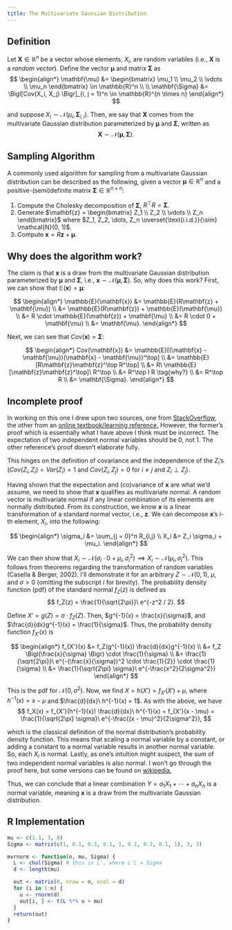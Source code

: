 ```yaml
---
title: The Multivariate Gaussian Distribution
---
```


## Definition

Let $\mathbf{X} \in \mathbb{R}^n$ be a vector whose elements, $X_i$, are random variables (i.e., $\mathbf{X}$ is a *random vector*). Define the vector $\mathbf{\mu}$ and matrix $\mathbf{\Sigma}$ as
$$
\begin{align*}
\mathbf{\mu} &= \begin{bmatrix} \mu_1 \\ \mu_2 \\ \vdots \\ \mu_n \end{bmatrix} \in \mathbb{R}^n \\ \\
\mathbf{\Sigma} &= \Bigl[Cov(X_i, X_j) \Bigr]_{i, j = 1}^n \in \mathbb{R}^{n \times n}
\end{align*}
$$

and suppose $X_i \sim \mathcal{N}(\mu_i, \mathbf{\Sigma}_{i, i})$. Then, we say that $\mathbf{X}$ comes from the multivariate Gaussian distribution parameterized by $\mathbf{\mu}$ and $\mathbf{\Sigma}$, written as
$$
\mathbf{X} \sim \mathcal{N}(\mathbf{\mu}, \mathbf{\Sigma}).
$$


## Sampling Algorithm

A commonly used algorithm for sampling from a multivariate Gaussian distribution can be described as the following, given a vector $\mathbf{\mu} \in \mathbb{R}^n$ and a positive-(semi)definite matrix $\mathbf{\Sigma} \in \mathbb{R}^{n \times n}$:

1. Compute the Cholesky decomposition of $\mathbf{\Sigma}$, $R^\top R = \mathbf{\Sigma}$.
2. Generate $\mathbf{z} = \begin{bmatrix} Z_1 \\ Z_2 \\ \vdots \\ Z_n \end{bmatrix}$ where $Z_1, Z_2, \dots, Z_n \overset{\text{i.i.d.}}{\sim} \mathcal{N}(0, 1)$.
3. Compute $\mathbf{x} = R\mathbf{z} + \mathbf{\mu}$.

## Why does the algorithm work?

The claim is that $\mathbf{x}$ is a draw from the multivariate Gaussian distribution parameterized by $\mathbf{\mu}$ and $\mathbf{\Sigma}$, i.e., $\mathbf{x} \sim \mathcal{N}(\mathbf{\mu}, \mathbf{\Sigma})$. So, why does this work? First, we can show that $\mathbb{E}(\mathbf{x}) = \mathbf{\mu}$:

$$
\begin{align*}
\mathbb{E}(\mathbf{x}) &= \mathbb{E}(R\mathbf{z} + \mathbf{\mu}) \\
  &= \mathbb{E}(R\mathbf{z}) + \mathbb{E}(\mathbf{\mu}) \\
  &= R \cdot \mathbb{E}(\mathbf{z}) + \mathbf{\mu} \\
  &= R \cdot 0 + \mathbf{\mu} \\
  &= \mathbf{\mu}.
\end{align*}
$$

Next, we can see that $Cov(\mathbf{x}) = \mathbf{\Sigma}$:

$$
\begin{align*}
Cov(\mathbf{x}) &= \mathbb{E}[(\mathbf{x} - \mathbf{\mu})(\mathbf{x} - \mathbf{\mu})^\top] \\
  &= \mathbb{E}[R\mathbf{z}\mathbf{z}^\top R^\top] \\
  &= R\ \mathbb{E}[\mathbf{z}\mathbf{z}^\top]\ R^\top \\
  &= R^\top I R \tag{why?} \\
  &= R^\top R \\
  &= \mathbf{\Sigma}.
\end{align*}
$$

::: {.callout-warning}
## Incomplete proof

In working on this one I drew upon two sources, one from [StackOverflow](https://math.stackexchange.com/a/2691254), the other from an [online textbook/learning reference.](https://predictivesciencelab.github.io/data-analytics-se/lecture06/hands-on-06.2.html#sampling-the-multivariate-normal-with-diagonal-covariance-using-the-standard-normal) However, the former's proof which is essentially what I have above I think must be incorrect. The expectation of two independent normal variables should be 0, not 1. The other reference's proof doesn't elaborate fully.
:::

This hinges on the definition of covariance and the independence of the $Z_i$'s ($Cov(Z_i, Z_i) = Var(Z_i) = 1$ and $Cov(Z_i, Z_j) = 0$ for $i \neq j$ and $Z_i \perp Z_j$).

Having shown that the expectation and (co)variance of $\mathbf{x}$ are what we'd assume, we need to show that $\mathbf{x}$ qualifies as multivariate normal. A random vector is multivariate normal if any linear combination of its elements are normally distributed. From its construction, we know $\mathbf{x}$ is a linear transformation of a standard normal vector, i.e., $\mathbf{z}$. We can decompose $\mathbf{x}$'s $i$-th element, $X_i$, into the following:

$$
\begin{align*}
\sigma_i &= \sum_{j = 0}^n R_{i,j} \\
X_i &= Z_i \sigma_i + \mu_i.
\end{align*}
$$

We can then show that $X_i \sim \mathcal{N}(\sigma_i \cdot 0 + \mu_i, \sigma_i^2) \implies X_i \sim \mathcal{N}(\mu_i, \sigma_i^2)$. This follows from theorems regarding the transformation of random variables (Casella & Berger, 2002). I'll demonstrate it for an arbitrary $Z \sim \mathcal{N}(0, 1)$, $\mu$, and $\sigma > 0$ (omitting the subscript $i$ for brevity). The probability density function (pdf) of the standard normal $f_Z(z)$ is defined as 
$$
f_Z(z) = \frac{1}{\sqrt{2\pi}}\ e^{-z^2 / 2}.
$$

Define $X' = g(Z) = \sigma \cdot f_Z(Z)$. Then, $g^{-1}(x) = \frac{x}{\sigma}$, and $\frac{d}{dx}g^{-1}(x) = \frac{1}{\sigma}$. Thus, the probability density function $f_{X'}(x)$ is

$$
\begin{align*}
f_{X'}(x) &= f_Z(g^{-1}(x)) \frac{d}{dx}g^{-1}(x) \\
  &= f_Z \Bigl(\frac{x}{\sigma} \Bigr) \cdot \frac{1}{\sigma} \\
  &= \frac{1}{\sqrt{2\pi}}\ e^{-(\frac{x}{\sigma})^2 \cdot \frac{1}{2}} \cdot \frac{1}{\sigma} \\
  &= \frac{1}{\sqrt{2\pi} \sigma}\ e^{-\frac{x^2}{2\sigma^2}} 
\end{align*}
$$

This is the pdf for $\mathcal{N}(0, \sigma^2)$. Now, we find $X = h(X') = f_{X'}(X') + \mu$, where $h^{-1}(x) = x - \mu$ and $\frac{d}{dx}\ h^{-1}(x) = 1$. As with the above, we have
$$
f_X(x) = f_{X'}(h^{-1}(x)) \frac{d}{dx}\ h^{-1}(x) = f_{X'}(x - \mu) = \frac{1}{\sqrt{2\pi} \sigma}\ e^{-\frac{(x - \mu)^2}{2\sigma^2}},
$$

which is the classical definition of the normal distribution's probability density function. This means that scaling a normal variable by a constant, or adding a constant to a normal variable results in another normal variable. So, each $X_i$ is normal. Lastly, as one's intuition might suspect, the sum of two independent normal variables is also normal. I won't go through the proof here, but some versions can be found on [wikipedia.](https://en.wikipedia.org/wiki/Sum_of_normally_distributed_random_variables)

Thus, we can conclude that a linear combination $Y = a_1 X_1 + \cdots + a_n X_n$ is a normal variable, meaning $\mathbf{x}$ is a draw from the multivariate Gaussian distribution.

## R Implementation

```r
mu <- c(1.1, 3, 8)
Sigma <- matrix(c(1, 0.1, 0.3, 0.1, 1, 0.1, 0.3, 0.1, 1), 3, 3)

mvrnorm <- function(n, mu, Sigma) {
  L <- chol(Sigma) # this is L', where L'L = Sigma
  d <- length(mu)

  out <- matrix(0, nrow = n, ncol = d)
  for (i in 1:n) {
    u <- rnorm(d)
    out[i, ] <- t(L %*% u + mu)
  }
  return(out)
}
```
